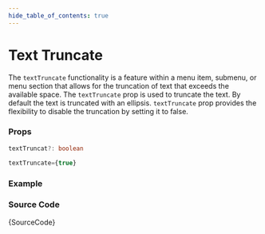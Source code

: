 ```yaml
---
hide_table_of_contents: true
---
```



# Text Truncate

The `textTruncate` functionality is a feature within a menu item, submenu, or menu section that allows for the truncation of text that exceeds the available space. The `textTruncate` prop is used to truncate the text. By default the text is truncated with an ellipsis. `textTruncate` prop provides the flexibility to disable the truncation by setting it to false.

### Props

```ts
textTruncat?: boolean
```

```ts title='Default Value'
textTruncate={true}
```

### Example

<IframeWindow url='https://demos.pixinvent.com/vuexy-nextjs-admin-template/demo-1/en/menu-examples/vertical-menu/menu/text-truncate' />

### Source Code

<TsToJsCodeSnippet>{SourceCode}</TsToJsCodeSnippet>
